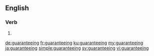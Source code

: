 ==English==

===Verb===
{{head|en|present participle}}

# {{present participle of|guarantee|lang=en|nocat=1}}

[[de:guaranteeing]]
[[fr:guaranteeing]]
[[ku:guaranteeing]]
[[my:guaranteeing]]
[[ja:guaranteeing]]
[[simple:guaranteeing]]
[[sv:guaranteeing]]
[[vi:guaranteeing]]
